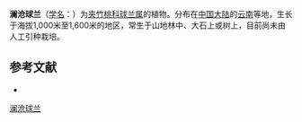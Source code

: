 {{Speciesbox
| name = 澜沧球兰
| status = 
| status_system = 
| image =
| genus = Hoya
| species = lantsangensis
| authority = [[蒋英_(植物学家)|Tsiang]] et P. T. Li in Acta Phytotax.
}}

'''澜沧球兰'''（[[学名|学名]]：{{lang|la|''Hoya lantsangensis''}}）为[[夹竹桃科|夹竹桃科]][[球兰属|球兰属]]的植物。分布在[[中国大陆|中国大陆]]的[[云南|云南]]等地，生长于海拔1,000米至1,600米的地区，常生于山地林中、大石上或树上，目前尚未由人工引种栽培。

== 参考文献 ==
<div class="references-small">
* {{cite web| url =http://www.bioinfo.cn/db05/KmzwSpecies.php?action=view&id=30781| title =澜沧球兰| work =《中国高等植物数据库全库》| publisher =中国科学院微生物研究所| author =昆明植物研究所| accessdate =2009-02-26| deadurl =yes| archiveurl =https://web.archive.org/web/20160305060529/http://www.bioinfo.cn/db05/KmzwSpecies.php?action=view&id=30781| archivedate =2016-03-05}}
</div>
{{Taxonbar|from=Q15232868}}

[[Category:球兰属|澜沧球兰]]


{{植物小作品}}